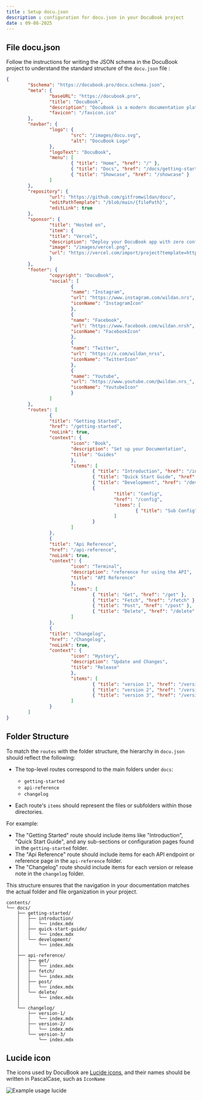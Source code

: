 ```yaml
---
title : Setup docu.json
description : configuration for docu.json in your DocuBook project
date : 09-08-2025
---
```


## File docu.json

Follow the instructions for writing the JSON schema in the DocuBook project to understand the standard structure of the `docu.json` file :

```json:docu.json
{
        "$schema": "https://docubook.pro/docu.schema.json",
        "meta": {
                "baseURL": "https://docubook.pro",
                "title": "DocuBook",
                "description": "DocuBook is a modern documentation platform for building, deploying, and managing your docs with ease.",
                "favicon": "/favicon.ico"
        },
        "navbar": {
                "logo": {
                        "src": "/images/docu.svg",
                        "alt": "DocuBook Logo"
                },
                "logoText": "DocuBook",
                "menu": [
                        { "title": "Home", "href": "/" },
                        { "title": "Docs", "href": "/docs/getting-started/introduction" },
                        { "title": "Showcase", "href": "/showcase" }
                ]
        },
        "repository": {
                "url": "https://github.com/gitfromwildan/docu",
                "editPathTemplate": "/blob/main/{filePath}",
                "editLink": true
        },
        "sponsor": {
                "title": "Hosted on",
                "item": {
                "title": "Vercel",
                "description": "Deploy your DocuBook app with zero configuration.",
                "image": "/images/vercel.png",
                "url": "https://vercel.com/import/project?template=https://github.com/DocuBook/docubook"
                }
        },
        "footer": {
                "copyright": "DocuBook",
                "social": [
                        {
                        "name": "Instagram",
                        "url": "https://www.instagram.com/wildan.nrs",
                        "iconName": "InstagramIcon"
                        },
                        {
                        "name": "Facebook",
                        "url": "https://www.facebook.com/wildan.nrsh",
                        "iconName": "FacebookIcon"
                        },
                        {
                        "name": "Twitter",
                        "url": "https://x.com/wildan_nrss",
                        "iconName": "TwitterIcon"
                        },
                        {
                        "name": "Youtube",
                        "url": "https://www.youtube.com/@wildan.nrs_",
                        "iconName": "YoutubeIcon"
                        }
                ]
        },
        "routes": [
                {
                "title": "Getting Started",
                "href": "/getting-started",
                "noLink": true,
                "context": {
                        "icon": "Book",
                        "description": "Set up your Documentation",
                        "title": "Guides"
                        },
                        "items": [
                                { "title": "Introduction", "href": "/introduction" },
                                { "title": "Quick Start Guide", "href": "/quick-start-guide" },
                                { "title": "Development", "href": "/development" },
                                {
                                        "title": "Config",
                                        "href": "/config",
                                        "items": [
                                                { "title": "Sub Config", "href": "/subconfig" }
                                        ]
                                }
                        ]
                },
                {
                "title": "Api Reference",
                "href": "/api-reference",
                "noLink": true,
                "context": {
                        "icon": "Terminal",
                        "description": "reference for using the API",
                        "title": "API Reference"
                        },
                        "items": [
                                { "title": "Get", "href": "/get" },
                                { "title": "Fetch", "href": "/fetch" },
                                { "title": "Post", "href": "/post" },
                                { "title": "Delete", "href": "/delete" }
                        ]
                },
                {
                "title": "Changelog",
                "href": "/Changelog",
                "noLink": true,
                "context": {
                        "icon": "Hystory",
                        "description": "Update and Changes",
                        "title": "Release"
                        },
                        "items": [
                                { "title": "version 1", "href": "/version-1" },
                                { "title": "version 2", "href": "/version-2" },
                                { "title": "version 3", "href": "/version-3" }
                        ]
                }
        ]
}
```

## Folder Structure

To match the `routes` with the folder structure, the hierarchy in `docu.json` should reflect the following:

- The top-level routes correspond to the main folders under `docs`:
  - `getting-started`
  - `api-reference`
  - `changelog`

- Each route's `items` should represent the files or subfolders within those directories.

For example:
- The "Getting Started" route should include items like "Introduction", "Quick Start Guide", and any sub-sections or configuration pages found in the `getting-started` folder.
- The "Api Reference" route should include items for each API endpoint or reference page in the `api-reference` folder.
- The "Changelog" route should include items for each version or release note in the `changelog` folder.

This structure ensures that the navigation in your documentation matches the actual folder and file organization in your project.

```plaintext
contents/
└── docs/
    ├── getting-started/
    │   ├── introduction/
    │   │   └── index.mdx
    │   ├── quick-start-guide/
    │   │   └── index.mdx
    │   └── development/
    │       └── index.mdx
    │
    ├── api-reference/
    │   ├── get/
    │   │   └── index.mdx
    │   ├── fetch/
    │   │   └── index.mdx
    │   ├── post/
    │   │   └── index.mdx
    │   └── delete/
    │       └── index.mdx
    │
    └── changelog/
        ├── version-1/
        │   └── index.mdx
        ├── version-2/
        │   └── index.mdx
        └── version-3/
            └── index.mdx
```

## Lucide icon

The icons used by DocuBook are [Lucide icons](https://lucide.dev/icons), and their names should be written in PascalCase, such as `IconName`

![Example usage lucide](/images/lucide-example.png)